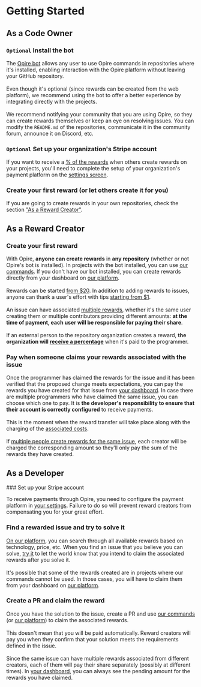 
# Getting Started

## As a Code Owner

<Steps>

### `Optional` Install the bot

<DimmedText>The [Opire bot](/overview/install-bot) allows any user to use Opire commands in repositories where it's installed, enabling interaction with the Opire platform without leaving your GitHub repository.</DimmedText>
<br/><br/>
<DimmedText>Even though it's optional (since rewards can be created from the web platform), we recommend using the bot to offer a better experience by integrating directly with the projects.</DimmedText>
<br/><br/>
<DimmedText>We recommend notifying your community that you are using Opire, so they can create rewards themselves or keep an eye on resolving issues. You can modify the `README.md` of the repositories, communicate it in the community forum, announce it on Discord, etc.</DimmedText>

### `Optional` Set up your organization's Stripe account

<DimmedText>If you want to receive a [% of the rewards](/rewards/pricing#percentage-for-code-owner) when others create rewards on your projects, you'll need to complete the setup of your organization's payment platform on the [settings screen](https://app.opire.dev/settings).</DimmedText>

### Create your first reward (or let others create it for you)

<DimmedText>If you are going to create rewards in your own repositories, check the section ["As a Reward Creator"](/overview/getting-started#as-a-reward-creator).</DimmedText>

</Steps>

## As a Reward Creator

<Steps>

### Create your first reward

<DimmedText>With Opire, **anyone can create rewards** in **any repository** (whether or not Opire's bot is installed). In projects with the bot installed, you can use [our commands](/overview/commands#create-reward). If you don't have our bot installed, you can create rewards directly from your dashboard on [our platform](https://app.opire.dev/dashboard/creator/rewards).</DimmedText>
<br/><br/>
<DimmedText>Rewards can be started [from $20](/en/rewards/pricing#minimum-price-and-costs). In addition to adding rewards to issues, anyone can thank a user's effort with tips [starting from $1](/en/tips/pricing#minimum-price-and-costs).</DimmedText>
<br/><br/>
<DimmedText>An issue can have associated [multiple rewards](/rewards/lifecycle#multiple-rewards), whether it's the same user creating them or multiple contributors providing different amounts: **at the time of payment, each user will be responsible for paying their share**.</DimmedText>
<br/><br/>
<DimmedText>If an external person to the repository organization creates a reward, **the organization will [receive a percentage](/rewards/pricing#percentage-for-code-owner)** when it's paid to the programmer.</DimmedText>

### Pay when someone claims your rewards associated with the issue

<DimmedText>Once the programmer has claimed the rewards for the issue and it has been verified that the proposed change meets expectations, you can pay the rewards you have created for that issue from [your dashboard](https://app.opire.dev/dashboard/creator/rewards). In case there are multiple programmers who have claimed the same issue, you can choose which one to pay. It is **the developer's responsibility to ensure that their account is correctly configured** to receive payments.</DimmedText>
<br/><br/>
<DimmedText>This is the moment when the reward transfer will take place along with the charging of the [associated costs](/rewards/pricing#minimum-price-and-costs).</DimmedText>
<br/><br/>
<DimmedText>If [multiple people create rewards for the same issue](/rewards/lifecycle#multiple-creators), each creator will be charged the corresponding amount so they'll only pay the sum of the rewards they have created.</DimmedText>

</Steps>

## As a Developer

<Steps>
### Set up your Stripe account

<DimmedText>To receive payments through Opire, you need to configure the payment platform in [your settings](https://app.opire.dev/settings). Failure to do so will prevent reward creators from compensating you for your great effort.</DimmedText>

### Find a rewarded issue and try to solve it

<DimmedText>[On our platform](https://app.opire.dev), you can search through all available rewards based on technology, price, etc. When you find an issue that you believe you can solve, [try it](/overview/commands#try-to-solve-the-issue) to let the world know that you intend to claim the associated rewards after you solve it.</DimmedText>
<br/><br/>
<DimmedText>It's possible that some of the rewards created are in projects where our commands cannot be used. In those cases, you will have to claim them from your dashboard on [our platform](https://app.opire.dev/dashboard/programmer/rewards).</DimmedText>

### Create a PR and claim the reward

<DimmedText>Once you have the solution to the issue, create a PR and use [our commands](/overview/commands#claim-rewards-associated-with-an-issue) (or [our platform](https://app.opire.dev/dashboard/programmer/rewards)) to claim the associated rewards.</DimmedText>
<br/><br/>
<DimmedText>This doesn't mean that you will be paid automatically. Reward creators will pay you when they confirm that your solution meets the requirements defined in the issue.</DimmedText>
<br/><br/>
<DimmedText>Since the same issue can have multiple rewards associated from different creators, each of them will pay their share separately (possibly at different times). In [your dashboard](https://app.opire.dev/dashboard/programmer/rewards), you can always see the pending amount for the rewards you have claimed.</DimmedText>
</Steps>